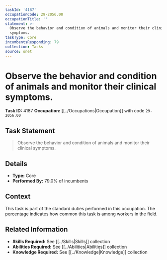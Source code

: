 ```yaml
---
taskId: '4187'
occupationCode: 29-2056.00
occupationTitle: ''
statement: >-
  Observe the behavior and condition of animals and monitor their clinical
  symptoms.
taskType: Core
incumbentsResponding: 79
collection: Tasks
source: onet
---
```

# Observe the behavior and condition of animals and monitor their clinical symptoms.

**Task ID:** 4187
**Occupation:** [[../Occupations|Occupation]] with code `29-2056.00`

## Task Statement

> Observe the behavior and condition of animals and monitor their clinical symptoms.

## Details

- **Type:** Core
- **Performed By:** 79.0% of incumbents

## Context

This task is part of the standard duties performed in this occupation. The percentage indicates how common this task is among workers in the field.

## Related Information

- **Skills Required:** See [[../Skills|Skills]] collection
- **Abilities Required:** See [[../Abilities|Abilities]] collection
- **Knowledge Required:** See [[../Knowledge|Knowledge]] collection
